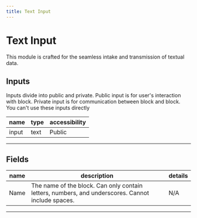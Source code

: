 ```yaml
---
title: Text Input
---
```


# Text Input
This module is crafted for the seamless intake and transmission of textual data.

## Inputs
Inputs divide into public and private. Public input is for user's interaction with block. Private input is for communication between block and block. You can't use these inputs directly

| name | type | accessibility |
|------|------|---------------|
| input | text | Public |
---
## Fields
| name | description | details |
|------|-------------|------------|
| Name | The name of the block. Can only contain letters, numbers, and underscores. Cannot include spaces. | N/A


---
    